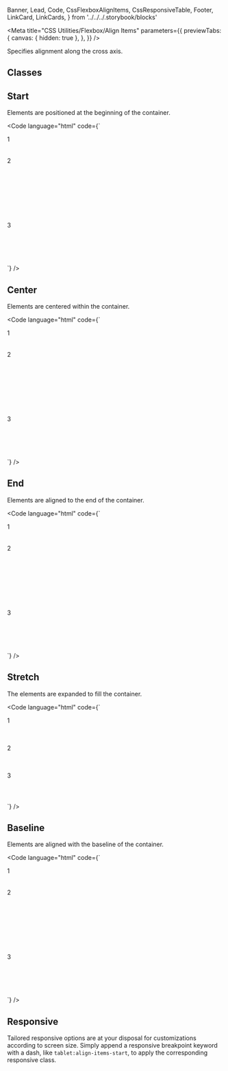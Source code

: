   Banner,
  Lead,
  Code,
  CssFlexboxAlignItems,
  CssResponsiveTable,
  Footer,
  LinkCard,
  LinkCards,
} from '../../../.storybook/blocks'

<Meta
  title="CSS Utilities/Flexbox/Align Items"
  parameters={{
    previewTabs: {
      canvas: { hidden: true },
    },
  }}
/>

<Banner label="Align Items" section="CSS Utilities" color="yellow" puzzle />

<Lead>Specifies alignment along the cross axis.</Lead>

## Classes

<CssFlexboxAlignItems />

## Start

Elements are positioned at the beginning of the container.

<Code
  language="html"
  code={`
<div class="flex align-items-start flex-wrap gap-normal" style="min-height: 200px">
  <div class="bg-green radius-normal flex justify-content-center align-items-center" style="min-width: 200px; min-height: 50px">1</div>
  <div class="bg-green radius-normal flex justify-content-center align-items-center" style="min-width: 200px; min-height: 150px">2</div>
  <div class="bg-green radius-normal flex justify-content-center align-items-center" style="min-width: 200px; min-height: 100px">3</div>
</div>
`}
/>

## Center

Elements are centered within the container.

<Code
  language="html"
  code={`
<div class="flex align-items-center flex-wrap gap-normal" style="min-height: 200px">
  <div class="bg-green radius-normal flex justify-content-center align-items-center" style="min-width: 200px; min-height: 50px">1</div>
  <div class="bg-green radius-normal flex justify-content-center align-items-center" style="min-width: 200px; min-height: 150px">2</div>
  <div class="bg-green radius-normal flex justify-content-center align-items-center" style="min-width: 200px; min-height: 100px">3</div>
</div>
`}
/>

## End

Elements are aligned to the end of the container.

<Code
  language="html"
  code={`
<div class="flex align-items-end flex-wrap gap-normal" style="min-height: 200px">
  <div class="bg-green radius-normal flex justify-content-center align-items-center" style="min-width: 200px; min-height: 50px">1</div>
  <div class="bg-green radius-normal flex justify-content-center align-items-center" style="min-width: 200px; min-height: 150px">2</div>
  <div class="bg-green radius-normal flex justify-content-center align-items-center" style="min-width: 200px; min-height: 100px">3</div>
</div>
`}
/>

## Stretch

The elements are expanded to fill the container.

<Code
  language="html"
  code={`
<div class="flex align-items-stretch flex-wrap gap-normal" style="min-height: 200px">
    <div class="bg-green radius-normal flex justify-content-center align-items-center" style="min-height: 4rem; min-width: 200px">1</div>
    <div class="bg-green radius-normal flex justify-content-center align-items-center" style="min-height: 4rem; min-width: 200px">2</div>
    <div class="bg-green radius-normal flex justify-content-center align-items-center" style="min-height: 4rem; min-width: 200px">3</div>
</div>
`}
/>

## Baseline

Elements are aligned with the baseline of the container.

<Code
  language="html"
  code={`
<div class="flex align-items-baseline flex-wrap gap-normal" style="min-height: 200px">
  <div class="bg-green radius-normal flex justify-content-center align-items-center" style="min-width: 200px; min-height: 50px">1</div>
  <div class="bg-green radius-normal flex justify-content-center align-items-center" style="min-width: 200px; min-height: 150px">2</div>
  <div class="bg-green radius-normal flex justify-content-center align-items-center" style="min-width: 200px; min-height: 100px">3</div>
</div>
`}
/>

## Responsive

Tailored responsive options are at your disposal for customizations according to screen size.
Simply append a responsive breakpoint keyword with a dash, like `tablet:align-items-start`, to apply the corresponding responsive class.

<CssResponsiveTable />

<Footer>
  <LinkCards>
    <LinkCard
      pageTitle="Foundation/Grid"
      description="The Baloise Design System grid system is a fully responsive and 12 column layout system with six default breakpoints and five container layouts"
    />
    <LinkCard
      pageTitle="Tokens/Overview"
      description="Design tokens serve as the definitive source for naming and storing design choices."
    />
  </LinkCards>
</Footer>

